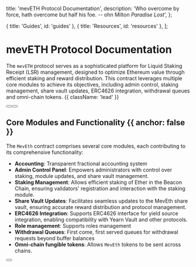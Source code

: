 
  title: 'mevETH Protocol Documentation',
  description:
    'Who overcome by force, hath overcome but half his foe. -- ohn Milton *Paradise Lost*',
};

  { title: 'Guides', id: 'guides' },
  { title: 'Resources', id: 'resources' },
];

<HeroPattern />

# mevETH Protocol Documentation

The `mevETH` protocol serves as a sophisticated platform for Liquid Staking Receipt (LSR) management, designed to optimize Ethereum value through efficient staking and reward distribution.
This contract leverages multiple core modules to achieve its objectives, including admin control, staking management, share vault updates, ERC4626 integration, withdrawal queues and omni-chain tokens. {{ className: 'lead' }}

<div className="not-prose mb-16 mt-6 flex gap-3">
  <Button href="/quickstart" arrow="right" children="Quickstart" />
  <Button href="/sdks" variant="outline" children="Explore SDKs" />
</div>

## Core Modules and Functionality {{ anchor: false }}

The `MevEth` contract comprises several core modules, each contributing to its comprehensive functionality:

- **Accounting**: Transparent fractional accounting system
- **Admin Control Panel**: Empowers administrators with control over staking, module updates, and share vault management.
- **Staking Management**: Allows efficient staking of Ether in the Beacon Chain, ensuring validators' registration and interaction with the staking module.
- **Share Vault Updates**: Facilitates seamless updates to the MevEth share vault, ensuring accurate reward distribution and protocol management.
- **ERC4626 Integration**: Supports ERC4626 interface for yield source integration, enabling compatibility with Yearn Vault and other protocols.
- **Role management**: Supports roles management
- **Withdrawal Queues**: First come, first served queues for withdrawal requests beyond buffer balances
- **Omni-chain fungible tokens**: Allows `MevEth` tokens to be sent across chains.

<div className="not-prose">
  <Button
    href="/sdks"
    variant="text"
    arrow="right"
    children="Explore our integrations"
  />
</div>

<Guides />

<Resources />
